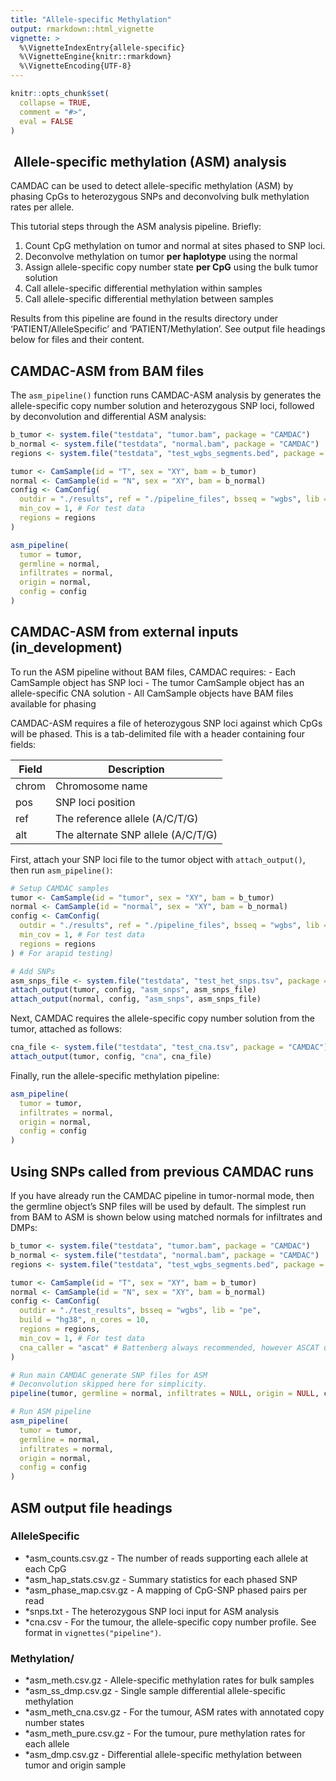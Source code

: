 ```yaml
---
title: "Allele-specific Methylation"
output: rmarkdown::html_vignette
vignette: >
  %\VignetteIndexEntry{allele-specific}
  %\VignetteEngine{knitr::rmarkdown}
  %\VignetteEncoding{UTF-8}
---
```


```r
knitr::opts_chunk$set(
  collapse = TRUE,
  comment = "#>",
  eval = FALSE
)
```

##  Allele-specific methylation (ASM) analysis

CAMDAC can be used to detect allele-specific methylation (ASM) by phasing CpGs to heterozygous SNPs and deconvolving bulk methylation rates per allele. 

This tutorial steps through the ASM analysis pipeline. Briefly:

1. Count CpG methylation on tumor and normal at sites phased to SNP loci.
2. Deconvolve methylation on tumor **per haplotype** using the normal
3. Assign allele-specific copy number state **per CpG** using the bulk tumor solution
4. Call allele-specific differential methylation within samples
5. Call allele-specific differential methylation between samples

Results from this pipeline are found in the results directory under 'PATIENT/AlleleSpecific' and 'PATIENT/Methylation'. See output file headings below for files and their content.

## CAMDAC-ASM from BAM files

The `asm_pipeline()` function runs CAMDAC-ASM analysis by generates the allele-specific copy number solution and heterozygous SNP loci, followed by deconvolution and differential ASM analysis:

```r
b_tumor <- system.file("testdata", "tumor.bam", package = "CAMDAC")
b_normal <- system.file("testdata", "normal.bam", package = "CAMDAC")
regions <- system.file("testdata", "test_wgbs_segments.bed", package = "CAMDAC") # speed up tests

tumor <- CamSample(id = "T", sex = "XY", bam = b_tumor)
normal <- CamSample(id = "N", sex = "XY", bam = b_normal)
config <- CamConfig(
  outdir = "./results", ref = "./pipeline_files", bsseq = "wgbs", lib = "pe", cores = 10,
  min_cov = 1, # For test data
  regions = regions
)

asm_pipeline(
  tumor = tumor,
  germline = normal,
  infiltrates = normal,
  origin = normal,
  config = config
)
```


## CAMDAC-ASM from external inputs (in_development)

To run the ASM pipeline without BAM files, CAMDAC requires:
- Each CamSample object has SNP loci
- The tumor CamSample object has an allele-specific CNA solution
- All CamSample objects have BAM files available for phasing

CAMDAC-ASM requires a file of heterozygous SNP loci against which CpGs will be phased. This is a tab-delimited file with a header containing four fields:

| Field | Description |
| ---- | ------------ |
| chrom | Chromosome name |
| pos | SNP loci position |
| ref | The reference allele (A/C/T/G) |
| alt | The alternate SNP allele (A/C/T/G) | 

First, attach your SNP loci file to the tumor object with `attach_output()`, then run `asm_pipeline()`:
```r
# Setup CAMDAC samples
tumor <- CamSample(id = "tumor", sex = "XY", bam = b_tumor)
normal <- CamSample(id = "normal", sex = "XY", bam = b_normal)
config <- CamConfig(
  outdir = "./results", ref = "./pipeline_files", bsseq = "wgbs", lib = "pe", cores = 10,
  min_cov = 1, # For test data
  regions = regions
) # For arapid testing)

# Add SNPs
asm_snps_file <- system.file("testdata", "test_het_snps.tsv", package = "CAMDAC")
attach_output(tumor, config, "asm_snps", asm_snps_file)
attach_output(normal, config, "asm_snps", asm_snps_file)
```

Next, CAMDAC requires the allele-specific copy number solution from the tumor, attached as follows:
```r
cna_file <- system.file("testdata", "test_cna.tsv", package = "CAMDAC")
attach_output(tumor, config, "cna", cna_file)
```

Finally, run the allele-specific methylation pipeline:
```r
asm_pipeline(
  tumor = tumor,
  infiltrates = normal,
  origin = normal,
  config = config
)
```

## Using SNPs called from previous CAMDAC runs

If you have already run the CAMDAC pipeline in tumor-normal mode, then the germline object's SNP files will be used by default. The simplest run from BAM to ASM is shown below using matched normals for infiltrates and DMPs:

```r
b_tumor <- system.file("testdata", "tumor.bam", package = "CAMDAC")
b_normal <- system.file("testdata", "normal.bam", package = "CAMDAC")
regions <- system.file("testdata", "test_wgbs_segments.bed", package = "CAMDAC") # speed up tests

tumor <- CamSample(id = "T", sex = "XY", bam = b_tumor)
normal <- CamSample(id = "N", sex = "XY", bam = b_normal)
config <- CamConfig(
  outdir = "./test_results", bsseq = "wgbs", lib = "pe",
  build = "hg38", n_cores = 10,
  regions = regions,
  min_cov = 1, # For test data
  cna_caller = "ascat" # Battenberg always recommended, however ASCAT used here for rapid testing.
)

# Run main CAMDAC generate SNP files for ASM
# Deconvolution skipped here for simplicity.
pipeline(tumor, germline = normal, infiltrates = NULL, origin = NULL, config)

# Run ASM pipeline
asm_pipeline(
  tumor = tumor,
  germline = normal,
  infiltrates = normal,
  origin = normal,
  config = config
)
```

## ASM output file headings

### AlleleSpecific

- *asm_counts.csv.gz - The number of reads supporting each allele at each CpG
- *asm_hap_stats.csv.gz - Summary statistics for each phased SNP
- *asm_phase_map.csv.gz - A mapping of CpG-SNP phased pairs per read
- *snps.txt - The heterozygous SNP loci input for ASM analysis 
- *cna.csv - For the tumour, the allele-specific copy number profile. See format in `vignettes("pipeline")`.

### Methylation/
- *asm_meth.csv.gz - Allele-specific methylation rates for bulk samples
- *asm_ss_dmp.csv.gz - Single sample differential allele-specific methylation
- *asm_meth_cna.csv.gz - For the tumour, ASM rates with annotated copy number states
- *asm_meth_pure.csv.gz - For the tumour, pure methylation rates for each allele
- *asm_dmp.csv.gz - Differential allele-specific methylation between tumor and origin sample
